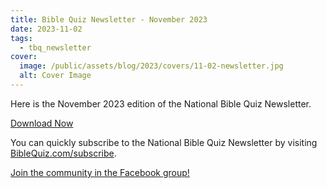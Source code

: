 ```yaml
---
title: Bible Quiz Newsletter - November 2023
date: 2023-11-02
tags:
  - tbq_newsletter
cover:
  image: /public/assets/blog/2023/covers/11-02-newsletter.jpg
  alt: Cover Image
---
```


Here is the November 2023 edition of the National Bible Quiz Newsletter.

<a href="https://biblequiz.com/assets/blog/2023/11-newsletter.pdf" class="btn btn-primary">Download Now</a>

You can quickly subscribe to the National Bible Quiz Newsletter by visiting [BibleQuiz.com/subscribe](https://biblequiz.com/subscribe/).

[Join the community in the Facebook group!](https://www.facebook.com/groups/agbiblequiz)
